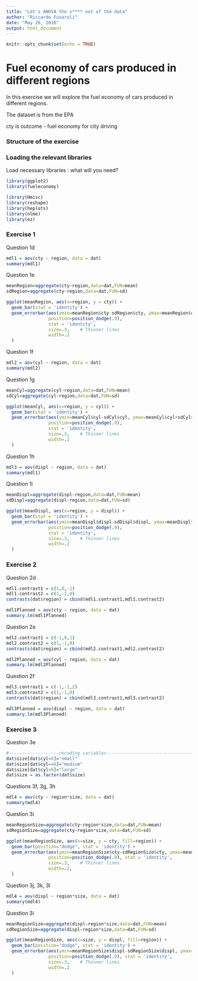 ```yaml
---
title: "Let's ANOVA the s**** out of the data"
author: "Riccardo Fusaroli"
date: "May 26, 2016"
output: html_document
---
```


```r
knitr::opts_chunk$set(echo = TRUE)
```

# Fuel economy of cars produced in different regions

In this exercise we will explore the fuel economy of cars produced in different regions.

The dataset is from the EPA

cty is outcome - fuel economy for city driving

### Structure of the exercise

### Loading the relevant libraries

Load necessary libraries : what will you need?

```r

library(ggplot2)
library(fueleconomy)

library(Hmisc)
library(reshape)
library(heplots)
library(nlme)
library(ez)

```

### Exercise 1

Question 1d

```r

mdl1 = aov(cty ~ region, data = dat)
summary(mdl1)
```

Question 1e

```r

meanRegion=aggregate(cty~region,data=dat,FUN=mean)
sdRegion=aggregate(cty~region,data=dat,FUN=sd)

ggplot(meanRegion, aes(x=region, y = cty)) + 
  geom_bar(stat = 'identity') +
  geom_errorbar(aes(ymin=meanRegion$cty-sdRegion$cty, ymax=meanRegion$cty+sdRegion$cty),
                position=position_dodge(.9), 
                stat = 'identity',
                size=.3,    # Thinner lines
                width=.2
  )

```

Question 1f

```r
mdl2 = aov(cyl ~ region, data = dat)
summary(mdl2)

```

Question 1g

```r
meanCyl=aggregate(cyl~region,data=dat,FUN=mean)
sdCyl=aggregate(cyl~region,data=dat,FUN=sd)

ggplot(meanCyl, aes(x=region, y = cyl)) + 
  geom_bar(stat = 'identity') +
  geom_errorbar(aes(ymin=meanCyl$cyl-sdCyl$cyl, ymax=meanCyl$cyl+sdCyl$cyl),
                position=position_dodge(.9), 
                stat = 'identity',
                size=.3,    # Thinner lines
                width=.2
  )

```

Question 1h

```r
mdl3 = aov(displ ~ region, data = dat)
summary(mdl1)

```

Question 1i

```r
meanDispl=aggregate(displ~region,data=dat,FUN=mean)
sdDispl=aggregate(displ~region,data=dat,FUN=sd)

ggplot(meanDispl, aes(x=region, y = displ)) + 
  geom_bar(stat = 'identity') +
  geom_errorbar(aes(ymin=meanDispl$displ-sdDispl$displ, ymax=meanDispl$displ+sdDispl$displ),
                position=position_dodge(.9), 
                stat = 'identity',
                size=.3,    # Thinner lines
                width=.2
  )
```

### Exercise 2

Question 2d

```r

mdl1.contrast1 = c(1,0,-1)
mdl1.contrast2 = c(1,-1,0)
contrasts(dat$region) = cbind(mdl1.contrast1,mdl1.contrast2)

mdl1Planned = aov(cty ~ region, data = dat)
summary.lm(mdl1Planned)

```

Question 2e

```r
mdl2.contrast1 = c(-1,0,1)
mdl2.contrast2 = c(1,-1,0)
contrasts(dat$region) = cbind(mdl2.contrast1,mdl2.contrast2)

mdl2Planned = aov(cyl ~ region, data = dat)
summary.lm(mdl2Planned)

```

Question 2f

```r
mdl3.contrast1 = c(-1,-1,2)
mdl3.contrast2 = c(1,-1,0)
contrasts(dat$region) = cbind(mdl3.contrast1,mdl3.contrast2)

mdl3Planned = aov(displ ~ region, data = dat)
summary.lm(mdl3Planned)

```

### Exercise 3

Question 3e

```r

#-------------------recoding variables------------------------------------------------
dat$size[dat$cyl<6]="small"
dat$size[dat$cyl==6]="medium"
dat$size[dat$cyl>6]="large"
dat$size = as.factor(dat$size)

```

Questions 3f, 3g, 3h

```r
mdl4 = aov(cty ~ region*size, data = dat)
summary(mdl4)

```

Question 3i

```r
meanRegionSize=aggregate(cty~region*size,data=dat,FUN=mean)
sdRegionSize=aggregate(cty~region*size,data=dat,FUN=sd)

ggplot(meanRegionSize, aes(x=size, y = cty, fill=region)) + 
  geom_bar(position="dodge", stat = 'identity') +
  geom_errorbar(aes(ymin=meanRegionSize$cty-sdRegionSize$cty, ymax=meanRegionSize$cty+sdRegionSize$cty),
                position=position_dodge(.9), stat = 'identity',
                size=.3,    # Thinner lines
                width=.2,                 
  )


```

Question 3j, 3k, 3l

```r
mdl4 = aov(displ ~ region*size, data = dat)
summary(mdl4)

```

Question 3i

```r
meanRegionSize=aggregate(displ~region*size,data=dat,FUN=mean)
sdRegionSize=aggregate(displ~region*size,data=dat,FUN=sd)

ggplot(meanRegionSize, aes(x=size, y = displ, fill=region)) + 
  geom_bar(position="dodge", stat = 'identity') +
  geom_errorbar(aes(ymin=meanRegionSize$displ-sdRegionSize$displ, ymax=meanRegionSize$displ+sdRegionSize$displ),
                position=position_dodge(.9), stat = 'identity',
                size=.3,    # Thinner lines
                width=.2                 
  )

```
